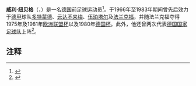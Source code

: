 '''威利·纽贝格'''（{{lang-de|'''Willi Neuberger'''}}，{{bd|1946年|4月15日|catIdx=Neuberger, Willi}}）是一名[[德国|德国]]前足球运动员<ref>{{cite web | url = http://www.fussballdaten.de/spieler/neubergerwilli/ | title = Willi Neuberger | language = de | publisher = fussballdaten.de | accessdate = 25 January 2010 | archive-date = 2010-08-29 | archive-url = https://web.archive.org/web/20100829180429/http://www.fussballdaten.de/spieler/neubergerwilli/ | dead-url = no }}</ref>。于1966年至1983年期间曾先后效力于[[德甲|德甲]]球队[[多特蒙德足球俱乐部|多特蒙德]]、[[云达不来梅|云达不来梅]]、[[伍珀塔尔足球俱乐部|伍珀塔尔]]及[[法兰克福足球俱乐部|法兰克福]]，并随法兰克福夺得1975年及1981年[[欧洲联盟杯|欧洲联盟杯]]以及1980年[[德国杯|德国杯]]。此外，他还曾两次代表[[德国国家足球队|德国国家足球队]]上阵<ref>{{cite web | url = http://www.transfermarkt.de/de/spieler/89891/willi-neuberger/profil.html | title = Willi Neuberger | language = de | publisher = transfermarkt.de | accessdate = 25 January 2010 | deadurl = yes | archiveurl = https://web.archive.org/web/20100122074132/http://www.transfermarkt.de/de/spieler/89891/willi-neuberger/profil.html | archivedate = 2010年1月22日 }}</ref>。

==注释==
{{reflist}}